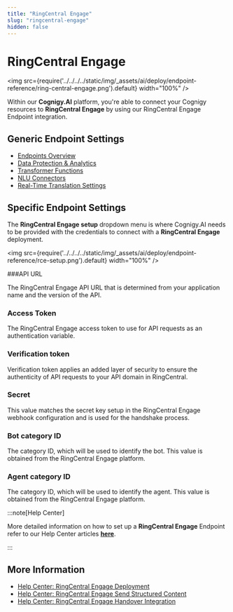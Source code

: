 ```yaml
---
title: "RingCentral Engage" 
slug: "ringcentral-engage" 
hidden: false 
---
```



# RingCentral Engage

<img src={require('../../../../static/img/_assets/ai/deploy/endpoint-reference/ring-central-engage.png').default} width="100%" />

<HandoverProviderDeprecation />

Within our **Cognigy.AI** platform, you're able to connect your Cognigy resources to **RingCentral Engage** by using our RingCentral Engage Endpoint integration.  

## Generic Endpoint Settings

- [Endpoints Overview](../endpoints/overview.mdx) 
- [Data Protection & Analytics](../endpoints/data-protection-and-analytics.mdx)
- [Transformer Functions](../endpoints/transformers/transformers.mdx) 
- [NLU Connectors](../../empower/nlu/external/nlu-connectors.mdx)
- [Real-Time Translation Settings](../endpoints/real-time-translation-settings.mdx)

<InjectAndNotify />

## Specific Endpoint Settings

The **RingCentral Engage setup** dropdown menu is where Cognigy.AI needs to be provided with the credentials to connect with a **RingCentral Engage** deployment.

<img src={require('../../../../static/img/_assets/ai/deploy/endpoint-reference/rce-setup.png').default} width="100%" />

###API URL

The RingCentral Engage API URL that is determined from your application name and the version of the API.

### Access Token

The RingCentral Engage access token to use for API requests as an authentication variable. 

### Verification token

Verification token applies an added layer of security to ensure the authenticity of API requests to your API domain in RingCentral.

### Secret

This value matches the secret key setup in the RingCentral Engage webhook configuration and is used for the handshake process.

### Bot category ID

The category ID, which will be used to identify the bot. This value is obtained from the RingCentral Engage platform.

### Agent category ID

The category ID, which will be used to identify the agent. This value is obtained from the RingCentral Engage platform.

:::note[Help Center]

  More detailed information on how to set up a **RingCentral Engage** Endpoint refer to our Help Center articles [**here**](https://support.cognigy.com/hc/en-us/articles/360016306779).

:::

## More Information

- [Help Center: RingCentral Engage Deployment](https://support.cognigy.com/hc/en-us/articles/360016306779-RingCentral-Engage-Deploy-an-Endpoint)
- [Help Center: RingCentral Engage Send Structured Content](https://support.cognigy.com/hc/en-us/articles/360016306859-RingCentral-Engage-Send-Structured-Content)
- [Help Center: RingCentral Engage Handover Integration](https://support.cognigy.com/hc/en-us/articles/360016275260-RingCentral-Engage-Handover-Integration)